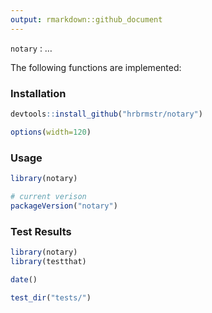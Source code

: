 ```yaml
---
output: rmarkdown::github_document
---
```


`notary` : ...

The following functions are implemented:

### Installation

```r
devtools::install_github("hrbrmstr/notary")
```

```r
options(width=120)
```

### Usage

```r
library(notary)

# current verison
packageVersion("notary")

```

### Test Results

```r
library(notary)
library(testthat)

date()

test_dir("tests/")
```

